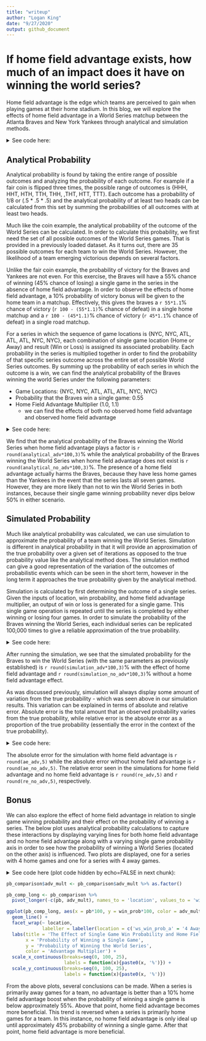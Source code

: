 ```yaml
---
title: "writeup"
author: "Logan King"
date: "9/27/2020"
output: github_document
---
```


# If home field advantage exists, how much of an impact does it have on winning the world series?

Home field advantage is the edge which teams are perceived to gain when playing games at their home stadium. In this blog, we will explore the effects of home field advantage in a World Series matchup between the Atlanta Braves and New York Yankees through analytical and simulation methods.

<details>
  <summary>See code here:</summary>
```r
knitr::opts_chunk$set(echo = TRUE)
```

```r
library(tidyverse)
library(data.table)
library(ggplot2)
```

```r
# Get all possible outcomes
apo <- fread("C:/Users/kingl/Desktop/Projects/probability_fall20/probability-and-inference-portfolio-king-logan/assets/all-possible-world-series-outcomes.csv")
```
</details>

## Analytical Probability

Analytical probability is found by taking the entire range of possible outcomes and analyzing the probability of each outcome. For example if a fair coin is flipped three times, the possible range of outcomes is {HHH, HHT, HTH, TTH, THH, ,THT, HTT, TTT}. Each outcome has a probability of 1/8 or (.5 * .5 * .5) and the analytical probability of at least two heads can be calculated from this set by summing the probabilities of all outcomes with at least two heads. 

Much like the coin example, the analytical probability of the outcome of the World Series can be calculated. In order to calculate this probability, we first need the set of all possible outcomes of the World Series games. That is provided in a previously loaded dataset. As it turns out, there are 35 possible outcomes for each team to win the World Series. However, the likelihood of a team emerging victorious depends on several factors. 

Unlike the fair coin example, the probability of victory for the Braves and Yankees are not even. For this exercise, the Braves will have a 55% chance of winning (45% chance of losing) a single game in the series in the absence of home field advantage. In order to observe the effects of home field advantage, a 10% probability of victory bonus will be given to the home team in a matchup. Effectively, this gives the braves a `r 55*1.1`% chance of victory (`r 100 - (55*1.1)`% chance of defeat) in a single home matchup and a `r 100 - (45*1.1)`% chance of victory (`r 45*1.1`% chance of defeat) in a single road matchup.

For a series in which the sequence of game locations is {NYC, NYC, ATL, ATL, ATL, NYC, NYC}, each combination of single game location (Home or Away) and result (Win or Loss) is assigned its associated probability. Each probability in the series is multiplied together in order to find the probability of that specific series outcome across the entire set of possible World Series outcomes. By summing up the probability of each series in which the outcome is a win, we can find the analytical probability of the Braves winning the world Series under the following parameters:

* Game Locations: {NYC, NYC, ATL, ATL, ATL, NYC, NYC}
* Probability that the Braves win a single game: 0.55
* Home Field Advantage Multiplier (1.0, 1.1) 
  * we can find the effects of both no observed home field advantage and observed home field advantage

<details>
  <summary>See code here:</summary>
```r
analytical_ws <- function(hfi, pb, adv_mult) {
  pbh <- pb * adv_mult
  pba <- 1 - (1 - pb) * adv_mult
  # Calculate the probability of each possible outcome
  apo[, p := NA_real_] # Initialize new column in apo to store prob
  for(i in 1:nrow(apo)){
    prob_game <- rep(1, 7)
    for(j in 1:7){
      p_win <- ifelse(hfi[j], pbh, pba)
      prob_game[j] <- case_when(
          apo[i,j,with=FALSE] == "W" ~ p_win
        , apo[i,j,with=FALSE] == "L" ~ 1 - p_win
        , TRUE ~ 1
      )
    }
    apo[i, p := prod(prob_game)] # Data.table syntax
  }
  if(apo[, sum(p)] %>% near(1)) {
    return(apo[, sum(p), overall_outcome])
  }
}

analytical_adv <- analytical_ws(hfi = c(0,0,1,1,1,0,0), pb = .55, adv_mult = 1.1)$V1[1]
analytical_no_adv <- analytical_ws(hfi = c(0,0,1,1,1,0,0), pb = .55, adv_mult = 1)$V1[1]
```
</details>

We find that the analytical probability of the Braves winning the World Series when home field advantage plays a factor is `r round(analytical_adv*100,3)`% while the analytical probability of the Braves winning the World Series when home field advantage does not exist is `r round(analytical_no_adv*100,3)`%. The presence of a home field advantage actually harms the Braves, because they have less home games than the Yankees in the event that the series lasts all seven games. However, they are more likely than not to win the World Series in both instances, because their single game winning probability never dips below 50% in either scenario. 

## Simulated Probability

Much like analytical probability was calculated, we can use simulation to approximate the probability of a team winning the World Series. Simulation is different in analytical probability in that it will provide an approximation of the true probability over a given set of iterations as opposed to the true probability value like the analytical method does. The simulation method can give a good representation of the variation of the outcomes of probabilistic events which can be seen in the short term, however in the long term it approaches the true probability given by the analytical method. 

Simulation is calculated by first determining the outcome of a single series. Given the inputs of location, win probability, and home field advantage multiplier, an output of win or loss is generated for a single game. This single game operation is repeated until the series is completed by either winning or losing four games. In order to simulate the probability of the Braves winning the World Series, each individual series can be replicated 100,000 times to give a reliable approximation of the true probability. 

<details>
  <summary>See code here:</summary>
```r
set.seed(100)

simulated_ws <- function(hfi, pb, adv_mult) {
  pbh <- pb * adv_mult
  pba <- 1 - (1 - pb) * adv_mult
  win_count <- 0
  for(i in 1:7) {
    if(hfi[i] == 1){
      p_win <- pbh
    } else {
      p_win <- pba
    }
    game_outcome <- rbinom(1, 1, p_win)
    win_count <- win_count + game_outcome
    if(win_count == 4 | (i - win_count) == 4) break
  }
  return(win_count == 4)
}
```

```r
sim_outcome_adv <- NA
for(i in 1:100000){
  sim_outcome_adv[i] <- simulated_ws(hfi = c(0,0,1,1,1,0,0), pb = .55, adv_mult = 1.1)
}
simulation_adv <- mean(sim_outcome_adv)

sim_outcome_no <- NA
for(i in 1:100000){
  sim_outcome_no[i] <- simulated_ws(hfi = c(0,0,1,1,1,0,0), pb = .55, adv_mult = 1)
}
simulation_no_adv <- mean(sim_outcome_no)
```
</details>

After running the simulation, we see that the simulated probability for the Braves to win the World Series (with the same parameters as previously established) is `r round(simulation_adv*100,3)`% with the effect of home field advantage and `r round(simulation_no_adv*100,3)`% without a home field advantage effect.

As was discussed previously, simulation will always display some amount of variation from the true probability - which was seen above in our simulation results. This variation can be explained in terms of absolute and relative error. Absolute error is the total amount that an observed probability varies from the true probability, while relative error is the absolute error as a proportion of the true probability (essentially the error in the context of the true probability). 

<details>
  <summary>See code here:</summary>
```r
ae_adv <- abs(simulation_adv-analytical_adv)
ae_no_adv <- abs(simulation_no_adv-analytical_no_adv)

re_adv <- ae_adv/analytical_adv
re_no_adv <- ae_no_adv/analytical_no_adv
```
</details>

The absolute error for the simulation with home field advantage is `r round(ae_adv,5)` while the absolute error without home field advantage is `r round(ae_no_adv,5)`. The relative error seen in the simulations for home field advantage and no home field advantage is `r round(re_adv,5)` and `r round(re_no_adv,5)`, respectively.

## Bonus

We can also explore the effect of home field advantage in relation to single game winning probability and their effect on the probability of winning a series. The below plot uses analytical probability calculations to capture these interactions by displaying varying lines for both home field advantage and no home field advantage along with a varying single game probability axis in order to see how the probability of winning a World Series (located on the other axis) is influenced. Two plots are displayed, one for a series with 4 home games and one for a series with 4 away games.

<details>
  <summary>See code here (plot code hidden by echo=FALSE in next chunk):</summary>
```r
pb_comparison <- expand.grid(pb = seq(0, 1, by = .02),
                             adv_mult = c(1.0,1.1),
                             ws_win_prob_h = NA_real_,
                             ws_win_prob_a = NA_real_,
                             KEEP.OUT.ATTRS = F)

for(i in 1:nrow(pb_comparison)){
  pb_comparison[i,'ws_win_prob_a'] <- analytical_ws(hfi = c(0,0,1,1,1,0,0), 
                                                    pb = pb_comparison[i,'pb'], 
                                                    adv_mult = pb_comparison[i,'adv_mult'])$V1[1]
  pb_comparison[i,'ws_win_prob_h'] <- analytical_ws(hfi = c(1,1,0,0,0,1,1),
                                                    pb = pb_comparison[i,'pb'],
                                                    adv_mult = pb_comparison[i,'adv_mult'])$V1[1]
}
```
</details>

```r
pb_comparison$adv_mult <- pb_comparison$adv_mult %>% as.factor()

pb_comp_long <- pb_comparison %>% 
  pivot_longer(-c(pb, adv_mult), names_to = 'location', values_to = 'win_prob')

ggplot(pb_comp_long, aes(x = pb*100, y = win_prob*100, color = adv_mult)) +
  geom_line() +
  facet_wrap(~ location, 
             labeller = labeller(location = c('ws_win_prob_a' = '4 Away Games', 'ws_win_prob_h' = '4 Home Games'))) +
  labs(title = 'The Effect of Single Game Win Probability and Home Field Advantage Effects \n on World Series Win Probability',
       x = 'Probability of Winning a Single Game',
       y = 'Probability of Winning the World Series',
       color = 'Advantage Multiplier') +
  scale_x_continuous(breaks=seq(0, 100, 25),
                     labels = function(x){paste0(x, '%')}) +
  scale_y_continuous(breaks=seq(0, 100, 25),
                     labels = function(x){paste0(x, '%')})
```

From the above plots, several conclusions can be made. When a series is primarily away games for a team, no advantage is better than a 10% home field advantage boost when the probability of winning a single game is below approximately 55%. Above that point, home field advantage becomes more beneficial. This trend is reversed when a series is primarily home games for a team. In this instance, no home field advantage is only ideal up until approximately 45% probability of winning a single game. After that point, home field advantage is more beneficial.


